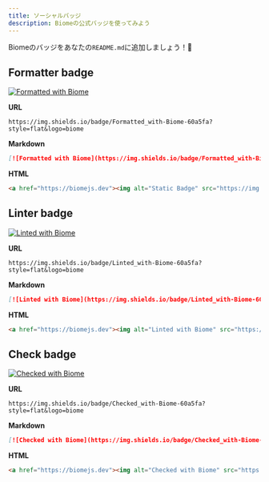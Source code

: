 ```yaml
---
title: ソーシャルバッジ
description: Biomeの公式バッジを使ってみよう
---
```


Biomeのバッジをあなたの`README.md`に追加しましょう！💅

## Formatter badge

[![Formatted with Biome](https://img.shields.io/badge/Formatted_with-Biome-60a5fa?style=flat&logo=biome)](https://biomejs.dev/)

**URL**

```
https://img.shields.io/badge/Formatted_with-Biome-60a5fa?style=flat&logo=biome
```

**Markdown**

```markdown
[![Formatted with Biome](https://img.shields.io/badge/Formatted_with-Biome-60a5fa?style=flat&logo=biome)](https://biomejs.dev/)
```

**HTML**

```html
<a href="https://biomejs.dev"><img alt="Static Badge" src="https://img.shields.io/badge/Formatted_with-Biome-60a5fa?style=flat&logo=biome"></a>
```

## Linter badge

[![Linted with Biome](https://img.shields.io/badge/Linted_with-Biome-60a5fa?style=flat&logo=biome)](https://biomejs.dev)

**URL**

```
https://img.shields.io/badge/Linted_with-Biome-60a5fa?style=flat&logo=biome
```

**Markdown**

```markdown
[![Linted with Biome](https://img.shields.io/badge/Linted_with-Biome-60a5fa?style=flat&logo=biome)](https://biomejs.dev)
```

**HTML**

```html
<a href="https://biomejs.dev"><img alt="Linted with Biome" src="https://img.shields.io/badge/Linted_with-Biome-60a5fa?style=flat&logo=biome"></a>
```

## Check badge

[![Checked with Biome](https://img.shields.io/badge/Checked_with-Biome-60a5fa?style=flat&logo=biome)](https://biomejs.dev)

**URL**

```
https://img.shields.io/badge/Checked_with-Biome-60a5fa?style=flat&logo=biome
```

**Markdown**

```markdown
[![Checked with Biome](https://img.shields.io/badge/Checked_with-Biome-60a5fa?style=flat&logo=biome)](https://biomejs.dev)
```

**HTML**

```html
<a href="https://biomejs.dev"><img alt="Checked with Biome" src="https://img.shields.io/badge/Checked_with-Biome-60a5fa?style=flat&logo=biome"></a>
```
